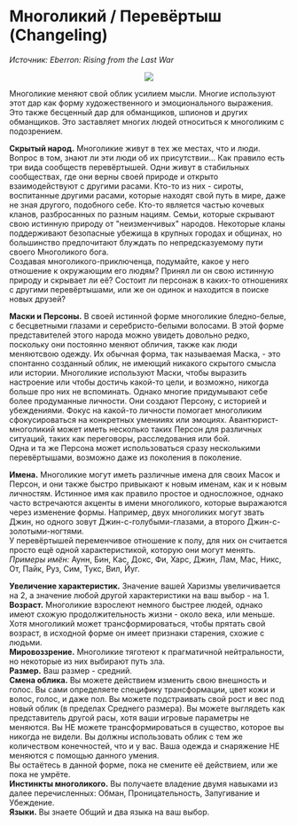 # Многоликий / Перевёртыш (Changeling)
_Источник: Eberron: Rising from the Last War_

<p style="text-align: center">
  <img src="https://github.com/i-madness/azurion/blob/master/img/changeling.race.png?raw=true"/>
</p>

Многоликие меняют свой облик усилием мысли. Многие используют этот дар как форму художественного и
эмоционального выражения. Это также бесценный дар для обманщиков, шпионов и других обманщиков. Это заставляет многих людей
относиться к многоликим с подозрением.  

**Скрытый народ.** Многоликие живут в тех же местах, что и люди. Вопрос в том, знают ли эти люди об их присутствии...
Как правило есть три вида сообществ перевёртышей. Одни живут в стабильных сообществах, где они верны своей природе и открыто
взаимодействуют с другими расами. Кто-то из них - сироты, воспитанные другими расами, которые находят свой путь в мире, даже
не зная другого, подобного себе.
Кто-то является частью кочевых кланов, разбросанных по разным нациям. Семьи, которые скрывают свою истинную природу от
"неизменчивых" народов. Некоторые кланы поддерживают безопасные убежища в крупных городах и общинах, но большинство предпочитают
блуждать по непредсказуемому пути своего Многоликого бога.  
Создавая многоликого-приключенца, подумайте, какое у него отношение к окружающим его людям? Принял ли он свою истинную природу
и скрывает ли её? Состоит ли персонаж в каких-то отношениях с другими перевёртышами, или же он одинок и находится в поиске новых
друзей?

**Маски и Персоны.** В своей истинной форме многоликие бледно-белые, с бесцветными глазами и серебристо-белыми волосами.
В этой форме представителей этого народа можно увидеть довольно редко, поскольку они постоянно меняют обличия,
также как люди меняютсвою одежду. Их обычная форма, так называемая Маска, - это спонтанно созданный облик, не имеющий никакого
скрытого смысла или истории. Многоликие используют Маски, чтобы выразить настроение или чтобы достичь какой-то цели, и возможно,
никогда больше про них не вспоминать. Однако многие придумывают себе более продуманные личности. Они создают Персону,
с историей и убеждениями. Фокус на какой-то личности помогает многоликим сфокусироваться на конкретных уменииях или эмоциях.
Авантюрист-многоликий может иметь несколько таких Персон для различных ситуаций, таких как переговоры, расследования или бой.  
Одна и та же Персона может использоваться сразу несколькими перевёртышами, возможно даже из поколения в поколение.

**Имена.** Многоликие могут иметь различные имена для своих Масок и Персон, и они также быстро привыкают к новым именам, как и к новым
личностям. Истинное имя как правило простое и односложное, однако часто встречаются акценты в имени многоликого,
которые выражаются через изменение формы. Например, двух многоликих могут звать Джин, но одного зовут Джин-с-голубыми-глазами,
а второго Джин-с-золотыми-ногтями.  
У перевёртышей переменчивое отношение к полу, для них он считается просто ещё одной характеристикой, которую они могут менять.  
_Примеры имён:_ Аунн, Бин, Кас, Докс, Фи, Харс, Джин, Лам, Мас, Никс, От, Пайк, Руз, Сим, Тукс, Вил, Йуг.

**Увеличение характеристик.** Значение вашей Харизмы увеличивается на 2, а значение любой другой характеристики на ваш выбор - на 1.   
**Возраст.** Многоликие взрослеют немного быстрее людей, однако имеют схожую продолжительность жизни - около века, или меньше.
Хотя многоликий может трансформироваться, чтобы прятать свой возраст, в исходной форме он имеет признаки старения, схожие с людьми.  
**Мировоззрение.** Многоликие тяготеют к прагматичной нейтральности, но некоторые из них выбирают путь зла.  
**Размер.** Ваш размер - средний.  
**Смена облика.** Вы можете действием изменить свою внешность и голос. Вы сами определяете специфику трансформации,
цвет кожи и волос, голос, и даже пол. Вы можете подстраивать свой рост и вес под новый облик (в пределах Среднего размера). Вы можете
выглядеть как представитель другой расы, хотя ваши игровые параметры не меняются. Вы НЕ можете трансформироваться в существо, которое
вы никогда не видели. Вы должны использовать облик с тем же количеством конечностей, что и у вас. Ваша одежда и снаряжение НЕ меняются
с помощью данного умения.  
Вы остаётесь в данной форме, пока не смените её действием, или же пока не умрёте.  
**Инстинкты многоликого.** Вы получаете владение двумя навыками из далее перечисленных: Обман, Проницательность, Запугивание и Убеждение.  
**Языки.** Вы знаете Общий и два языка на ваш выбор.